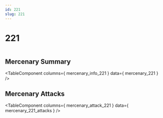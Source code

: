 ```yaml
---
id: 221
slug: 221
---
```



# 221

<div style = {{ display: "flex" }}>
    <Image img={require('@site/static/img/mercenaries/illust/thum_char_view_n_221.jpg')}/>
    
</div>

## Mercenary Summary

<TableComponent
  columns={ mercenary_info_221 }
  data={ mercenary_221 }
/>

## Mercenary Attacks

<TableComponent
  columns={ mercenary_attack_221 }
  data={ mercenary_221_attacks }
/>
